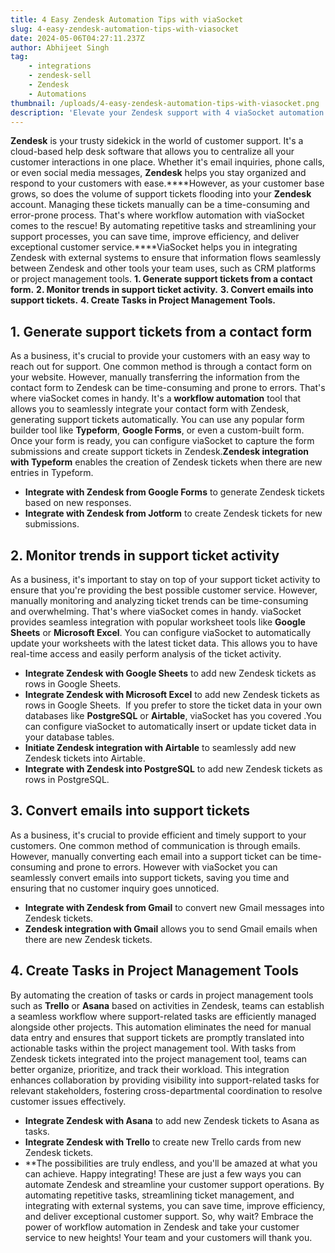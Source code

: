 ```yaml
---
title: 4 Easy Zendesk Automation Tips with viaSocket
slug: 4-easy-zendesk-automation-tips-with-viasocket
date: 2024-05-06T04:27:11.237Z
author: Abhijeet Singh
tag:
    - integrations
    - zendesk-sell
    - Zendesk
    - Automations
thumbnail: /uploads/4-easy-zendesk-automation-tips-with-viasocket.png
description: 'Elevate your Zendesk support with 4 viaSocket automation tips. Streamline workflows, boost efficiency, and enhance customer experience effortlessly.'
---
```


**Zendesk** is your trusty sidekick in the world of customer support. It's a cloud-based help desk software that allows you to centralize all your customer interactions in one place. Whether it's email inquiries, phone calls, or even social media messages, **Zendesk** helps you stay organized and respond to your customers with ease.\***\*However, as your customer base grows, so does the volume of support tickets flooding into your **Zendesk** account. Managing these tickets manually can be a time-consuming and error-prone process. That's where workflow automation with viaSocket comes to the rescue! By automating repetitive tasks and streamlining your support processes, you can save time, improve efficiency, and deliver exceptional customer service.\*\***ViaSocket helps you in integrating Zendesk with external systems to ensure that information flows seamlessly between Zendesk and other tools your team uses, such as CRM platforms or project management tools.
**1. Generate support tickets from a contact form.**
**2. Monitor trends in support ticket activity.**
**3. Convert emails into support tickets.**
**4. Create Tasks in Project Management Tools.**

## 1. Generate support tickets from a contact form

As a business, it's crucial to provide your customers with an easy way to reach out for support. One common method is through a contact form on your website. However, manually transferring the information from the contact form to Zendesk can be time-consuming and prone to errors. That's where viaSocket comes in handy. It's a **workflow automation** tool that allows you to seamlessly integrate your contact form with Zendesk, generating support tickets automatically.
You can use any popular form builder tool like **Typeform**, **Google Forms**, or even a custom-built form. Once your form is ready, you can configure viaSocket to capture the form submissions and create support tickets in Zendesk.**Zendesk integration with Typeform** enables the creation of Zendesk tickets when there are new entries in Typeform.

-   **Integrate with Zendesk from Google Forms** to generate Zendesk tickets based on new responses.
-   **Integrate with Zendesk from Jotform** to create Zendesk tickets for new submissions.

## 2. Monitor trends in support ticket activity

As a business, it's important to stay on top of your support ticket activity to ensure that you're providing the best possible customer service. However, manually monitoring and analyzing ticket trends can be time-consuming and overwhelming. That's where viaSocket comes in handy. viaSocket provides seamless integration with popular worksheet tools like **Google Sheets** or **Microsoft Excel**. You can configure viaSocket to automatically update your worksheets with the latest ticket data. This allows you to have real-time access and easily perform analysis of the ticket activity.

-   **Integrate Zendesk with Google Sheets** to add new Zendesk tickets as rows in Google Sheets.
-   **Integrate Zendesk with Microsoft Excel** to add new Zendesk tickets as rows in Google Sheets. 
    If you prefer to store the ticket data in your own databases like **PostgreSQL** or **Airtable**, viaSocket has you covered .You can configure viaSocket to automatically insert or update ticket data in your database tables.
-   **Initiate Zendesk integration with Airtable** to seamlessly add new Zendesk tickets into Airtable.
-   **Integrate with Zendesk into PostgreSQL** to add new Zendesk tickets as rows in PostgreSQL.

## 3. Convert emails into support tickets

As a business, it's crucial to provide efficient and timely support to your customers. One common method of communication is through emails. However, manually converting each email into a support ticket can be time-consuming and prone to errors. However with viaSocket you can seamlessly convert emails into support tickets, saving you time and ensuring that no customer inquiry goes unnoticed.

-   **Integrate with Zendesk from Gmail** to convert new Gmail messages into Zendesk tickets.
-   **Zendesk integration with Gmail** allows you to send Gmail emails when there are new Zendesk tickets.

## 4. Create Tasks in Project Management Tools

By automating the creation of tasks or cards in project management tools such as **Trello** or **Asana** based on activities in Zendesk, teams can establish a seamless workflow where support-related tasks are efficiently managed alongside other projects. This automation eliminates the need for manual data entry and ensures that support tickets are promptly translated into actionable tasks within the project management tool.
With tasks from Zendesk tickets integrated into the project management tool, teams can better organize, prioritize, and track their workload. This integration enhances collaboration by providing visibility into support-related tasks for relevant stakeholders, fostering cross-departmental coordination to resolve customer issues effectively.

-   **Integrate Zendesk with Asana** to add new Zendesk tickets to Asana as tasks.
-   **Integrate Zendesk with Trello** to create new Trello cards from new Zendesk tickets.
-   \*\*The possibilities are truly endless, and you'll be amazed at what you can achieve. Happy integrating!
    These are just a few ways you can automate Zendesk and streamline your customer support operations. By automating repetitive tasks, streamlining ticket management, and integrating with external systems, you can save time, improve efficiency, and deliver exceptional customer support. So, why wait? Embrace the power of workflow automation in Zendesk and take your customer service to new heights! Your team and your customers will thank you.
